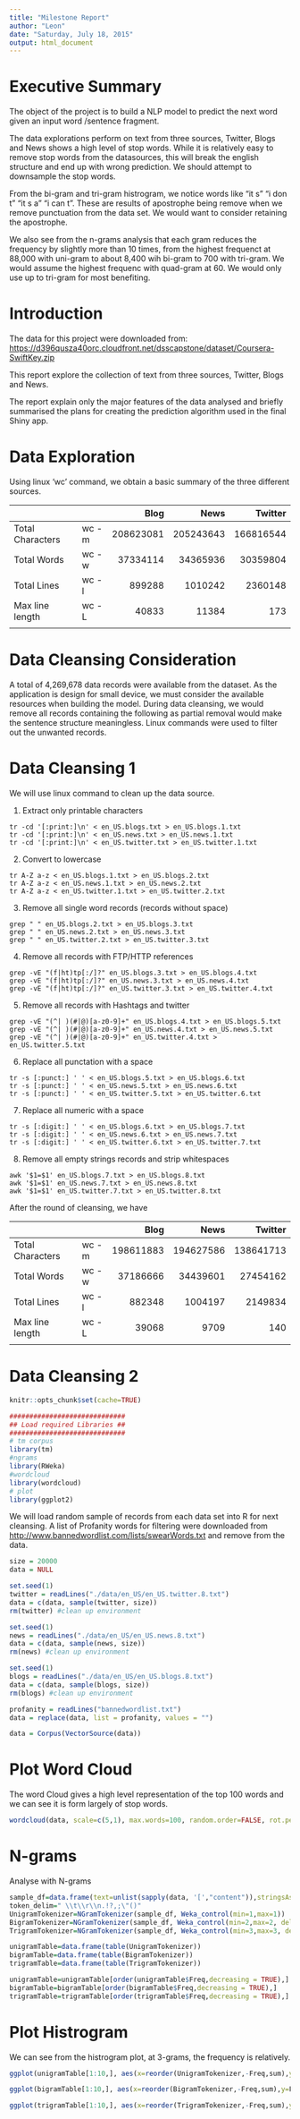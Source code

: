 ```yaml
---
title: "Milestone Report"
author: "Leon"
date: "Saturday, July 18, 2015"
output: html_document
---
```


# Executive Summary

The object of the project is to build a NLP model to predict the next word given an input word /sentence fragment.

The data explorations perform on text from three sources, Twitter, Blogs and News shows a high level of stop words. While it is relatively easy to remove stop words from the datasources, this will break the english structure and end up with wrong prediction. We should attempt to downsample the stop words.

From the bi-gram and tri-gram histrogram, we notice words like "it s" "i don t" "it s a" "i can t". These are results of apostrophe being remove when we remove punctuation from the data set. We would want to consider retaining the apostrophe.

We also see from the n-grams analysis that each gram reduces the frequency by slightly more than 10 times, from the highest frequenct at 88,000 with uni-gram to about 8,400 wih bi-gram to 700 with tri-gram. We would assume the highest frequenc with quad-gram at 60. We would only use up to tri-gram for most benefiting.

# Introduction

The data for this project were downloaded from:
[https://d396qusza40orc.cloudfront.net/dsscapstone/dataset/Coursera-SwiftKey.zip](https://d396qusza40orc.cloudfront.net/dsscapstone/dataset/Coursera-SwiftKey.zip)

This report explore the collection of text from three sources, Twitter, Blogs and News.

The report explain only the major features of the data analysed and briefly summarised the plans for creating the prediction algorithm used in the final Shiny app.

# Data Exploration

Using linux 'wc' command, we obtain a basic summary of the three different sources.

|                    |       |      Blog |      News |   Twitter |
|--------------------|-------|----------:|----------:|----------:|
| Total Characters   | wc -m | 208623081 | 205243643 | 166816544 |
| Total Words        | wc -w |  37334114 |  34365936 |  30359804 |
| Total Lines        | wc -l |    899288 |   1010242 |   2360148 |
| Max line length    | wc -L |     40833 |     11384 |       173 |
|                    |       |           |           |           |

# Data Cleansing Consideration

A total of 4,269,678 data records were available from the dataset. As the application is design for small device, we must consider the available resources when building the model. During data cleansing, we would  remove all records containing the following as partial removal would make the sentence structure meaningless. Linux commands were used to filter out the unwanted records.

# Data Cleansing 1

We will use linux command to clean up the data source.

1. Extract only printable characters
```
tr -cd '[:print:]\n' < en_US.blogs.txt > en_US.blogs.1.txt
tr -cd '[:print:]\n' < en_US.news.txt > en_US.news.1.txt
tr -cd '[:print:]\n' < en_US.twitter.txt > en_US.twitter.1.txt
```
2. Convert to lowercase
```
tr A-Z a-z < en_US.blogs.1.txt > en_US.blogs.2.txt
tr A-Z a-z < en_US.news.1.txt > en_US.news.2.txt
tr A-Z a-z < en_US.twitter.1.txt > en_US.twitter.2.txt
```
3. Remove all single word records (records without space)
```
grep " " en_US.blogs.2.txt > en_US.blogs.3.txt
grep " " en_US.news.2.txt > en_US.news.3.txt
grep " " en_US.twitter.2.txt > en_US.twitter.3.txt
```
4. Remove all records with FTP/HTTP references
```
grep -vE "(f|ht)tp[:/]?" en_US.blogs.3.txt > en_US.blogs.4.txt
grep -vE "(f|ht)tp[:/]?" en_US.news.3.txt > en_US.news.4.txt
grep -vE "(f|ht)tp[:/]?" en_US.twitter.3.txt > en_US.twitter.4.txt
```
5. Remove all records with Hashtags and twitter
```
grep -vE "(^| )(#|@)[a-z0-9]+" en_US.blogs.4.txt > en_US.blogs.5.txt
grep -vE "(^| )(#|@)[a-z0-9]+" en_US.news.4.txt > en_US.news.5.txt
grep -vE "(^| )(#|@)[a-z0-9]+" en_US.twitter.4.txt > en_US.twitter.5.txt
```
6. Replace all punctation with a space
```
tr -s [:punct:] ' ' < en_US.blogs.5.txt > en_US.blogs.6.txt
tr -s [:punct:] ' ' < en_US.news.5.txt > en_US.news.6.txt
tr -s [:punct:] ' ' < en_US.twitter.5.txt > en_US.twitter.6.txt
```
7. Replace all numeric with a space
```
tr -s [:digit:] ' ' < en_US.blogs.6.txt > en_US.blogs.7.txt
tr -s [:digit:] ' ' < en_US.news.6.txt > en_US.news.7.txt
tr -s [:digit:] ' ' < en_US.twitter.6.txt > en_US.twitter.7.txt
```
8. Remove all empty strings records and strip whitespaces
```
awk '$1=$1' en_US.blogs.7.txt > en_US.blogs.8.txt
awk '$1=$1' en_US.news.7.txt > en_US.news.8.txt
awk '$1=$1' en_US.twitter.7.txt > en_US.twitter.8.txt
```

After the round of cleansing, we have

|                    |       |      Blog |      News |   Twitter |
|--------------------|-------|----------:|----------:|----------:|
| Total Characters   | wc -m | 198611883 | 194627586 | 138641713 |
| Total Words        | wc -w |  37186666 |  34439601 |  27454162 |
| Total Lines        | wc -l |    882348 |   1004197 |   2149834 |
| Max line length    | wc -L |     39068 |      9709 |       140 |
|                    |       |           |           |           |

# Data Cleansing 2

```r
knitr::opts_chunk$set(cache=TRUE)

#############################
## Load required Libraries ##
#############################
# tm corpus
library(tm)
#ngrams
library(RWeka)
#wordcloud
library(wordcloud)
# plot
library(ggplot2)
```

We will load random sample of records from each data set into R for next cleansing. A list of Profanity words for filtering were downloaded from [http://www.bannedwordlist.com/lists/swearWords.txt](http://www.bannedwordlist.com/lists/swearWords.txt) and remove from the data.

```r
size = 20000
data = NULL

set.seed(1)
twitter = readLines("./data/en_US/en_US.twitter.8.txt")
data = c(data, sample(twitter, size))
rm(twitter) #clean up environment

set.seed(1)
news = readLines("./data/en_US/en_US.news.8.txt")
data = c(data, sample(news, size))
rm(news) #clean up environment

set.seed(1)
blogs = readLines("./data/en_US/en_US.blogs.8.txt")
data = c(data, sample(blogs, size))
rm(blogs) #clean up environment

profanity = readLines("bannedwordlist.txt")
data = replace(data, list = profanity, values = "")

data = Corpus(VectorSource(data))
```

# Plot Word Cloud
The word Cloud gives a high level representation of the top 100 words and we can see it is form largely of stop words.
```r
wordcloud(data, scale=c(5,1), max.words=100, random.order=FALSE, rot.per=0.35, use.r.layout=FALSE, colors=brewer.pal(8, "Dark2"))
```

# N-grams
Analyse with N-grams
```r
sample_df=data.frame(text=unlist(sapply(data, '[',"content")),stringsAsFactors=F)
token_delim=" \\t\\r\\n.!?,;\"()"
UnigramTokenizer=NGramTokenizer(sample_df, Weka_control(min=1,max=1))
BigramTokenizer=NGramTokenizer(sample_df, Weka_control(min=2,max=2, delimiters = token_delim))
TrigramTokenizer=NGramTokenizer(sample_df, Weka_control(min=3,max=3, delimiters = token_delim))

unigramTable=data.frame(table(UnigramTokenizer))
bigramTable=data.frame(table(BigramTokenizer))
trigramTable=data.frame(table(TrigramTokenizer))

unigramTable=unigramTable[order(unigramTable$Freq,decreasing = TRUE),]
bigramTable=bigramTable[order(bigramTable$Freq,decreasing = TRUE),]
trigramTable=trigramTable[order(trigramTable$Freq,decreasing = TRUE),]
```

# Plot Histrogram

We can see from the histrogram plot, at 3-grams, the frequency is relatively.

```r
ggplot(unigramTable[1:10,], aes(x=reorder(UnigramTokenizer,-Freq,sum),y=Freq), ) + geom_bar(stat="Identity") +geom_text(aes(label=Freq), vjust=-0.4)

ggplot(bigramTable[1:10,], aes(x=reorder(BigramTokenizer,-Freq,sum),y=Freq), ) + geom_bar(stat="Identity") +geom_text(aes(label=Freq), vjust=-0.4)

ggplot(trigramTable[1:10,], aes(x=reorder(TrigramTokenizer,-Freq,sum),y=Freq), ) + geom_bar(stat="Identity") +geom_text(aes(label=Freq), vjust=-0.4)
```
